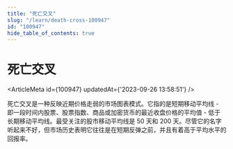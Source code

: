 ```yaml
---
title: "死亡交叉"
slug: "/learn/death-cross-100947"
id: "100947"
hide_table_of_contents: true
---
```



# 死亡交叉

<ArticleMeta id={100947} updatedAt={'2023-09-26 13:58:51'} />
<div className='border-solid border-b border-t-0 my-4 border-[var(--ifm-color-gray-300)]' />

死亡交叉是一种反映近期价格走弱的市场图表模式。它指的是短期移动平均线 - 即一段时间内股票、股票指数、商品或加密货币的最近收盘价格的平均值 - 低于长期移动平均线。最受关注的股市移动平均线是 50 天和 200 天。尽管它的名字听起来不好，但市场历史表明它往往是在短期反弹之前，并且有着高于平均水平的回报率。
